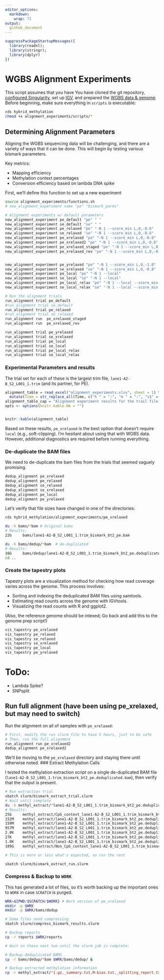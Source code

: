 ```yaml
---
editor_options: 
  markdown: 
    wrap: 72
output:
  github_document
---
```


```r
suppressPackageStartupMessages({
  library(readxl);
  library(stringr);
  library(dplyr)
})
```

# WGBS Alignment Experiments

This script assumes that you have You have cloned the git repository,
[configured Singularity](../setup/docker/), set up [IGV](../setup/igv),
and prepared the [WGBS data & genome](../setup/wgbs_setup/). Before
beginning, make sure everything in `scripts` is executable:

```bash
cds hybrid_methylation
chmod +x alignment_experiments/scripts/*
```

## Determining Alignment Parameters

Aligning the WGBS sequencing data will be challenging, and there are a
variety of ways that it can be done. This will begin by testing various
bismark parameters.

Key metrics:

-   Mapping efficiency
-   Methylation context percentages
-   Conversion efficiency based on lambda DNA spike

First, we'll define this function to set up a new experiment

```bash
source alignment_experiments/functions.sh
# new_alignment_experiment name "pe" "bismark_parms"

# Alignment experiments w/ default parameters
new_alignment_experiment pe_default "pe" " "
new_alignment_experiment se_default "se" " "
new_alignment_experiment pe_relaxed "pe" "-N 1 --score_min L,0,-0.6"
new_alignment_experiment se_relaxed "se" "-N 1 --score_min L,0,-0.6"
new_alignment_experiment pe_xrelaxed "pe" "-N 1 --score_min L,0,-0.8"
new_alignment_experiment pe_xrelaxed2 "pe" "-N 1 --score_min L,0,-0.8" "Amilsel"
new_alignment_experiment pe_xrelaxed_staged "pe" "-N 1 --score_min L,0,-0.8 -un" "Amil" "Asel"
new_alignment_experiment pe_xrelaxed_rev "pe" "-N 1 --score_min L,0,-0.8 -un" "Asel" "Amil"


new_alignment_experiment pe_yrelaxed "pe" "-N 1 --score_min L,0,-1.0"
new_alignment_experiment se_xrelaxed "se" "-N 1 --score_min L,0,-0.8"
new_alignment_experiment pe_local "pe" "-N 1 --local"
new_alignment_experiment se_local "se" "-N 1 --local"
new_alignment_experiment pe_local_relax "pe" "-N 1 --local --score_min G,0,-0.6"
new_alignment_experiment se_local_relax "se" "-N 1 --local --score_min G,0,-0.6"

# Run the alignment trials
run_alignment trial pe_default
#run_alignment trial se_default
run_alignment trial pe_relaxed
#run_alignment trial se_relaxed
run_alignment run  pe_xrelaxed_staged
run_alignment run  pe_xrelaxed_rev

run_alignment trial pe_yrelaxed
run_alignment trial se_xrelaxed
run_alignment trial pe_local
run_alignment trial se_local
run_alignment trial pe_local_relax
run_alignment trial se_local_relax
```

### Experimental Parameters and results

The trial set for each of these is the largest trim file,
`lane1-A2-B_S2_L001_1.trim` (and its partner, for PE).

```r
alignment_table = read_excel("alignment_experiments.xlsx", sheet = 1) %>%
  mutate(Time = str_replace_all(Time, c("h " = ":", "m " = ":", "s$" = "")))
alignment_table_cap = "Alignment experiment results for the trail file, lane1-A2-B_S2_L001_1.trim."
opts <- options(knitr.kable.NA = "")


knitr::kable(alignment_table)
```

Based on these results, `pe_xrelaxed` is the best option that doesn't
require `local` (e.g., soft-clipping). I'm hesitant about using that
with WGBS data. However, additional diagnostics are required before
running everything.

### De-duplicate the BAM files

We need to de-duplicate the bam files from the trials that seemed
vaguely promising.

```bash
dedup_alignment pe_xrelaxed
dedup_alignment pe_relaxed
dedup_alignment se_relaxed
dedup_alignment se_xrelaxed
dedup_alignment pe_local
dedup_alignment pe_yrelaxed

```

Let's verify that file sizes have changed in one of the directories:

```bash
cds hybrid_methylation/alignment_experiments/pe_xrelaxed

du -h bams/*bam # Original bams
# Results:
22G     bams/lane1-A2-B_S2_L001_1.trim_bismark_bt2_pe.bam

du -h bams/dedup/*bam  # de-duplicated
# Results:
16G     bams/dedup/lane1-A2-B_S2_L001_1.trim_bismark_bt2_pe.deduplicated.bam
cd ..
```

### Create the tapestry plots

Tapestry plots are a visualization method for checking how read coverage varies across the genome. This process involves:

  - Sorting and indexing the deduplicated BAM files using samtools.  
  - Estimating read counts across the genome with IGVtools.
  - Visualizing the read counts with R and ggplot2.

(Also, the reference genome should be intexed; Go back and add
this to the genome prep script!)

```bash
vis_tapestry pe_xrelaxed
vis_tapestry pe_relaxed
vis_tapestry se_relaxed
vis_tapestry se_xrelaxed
vis_tapestry pe_local
vis_tapestry pe_yrelaxed
```


# ToDo:

  - Lambda Spike?
  - SNPsplit

## Run full alignment (have been using pe_xrelaxed, but may need to switch)

Run the alignment on all of samples with `pe_xrelaxed`:

```bash
# First, modify the run slurm file to have 5 hours, just to be safe
# Then, run the full alignment
run_alignment run pe_xrelaxed2
dedup_alignment pe_xrelaxed2
```

We'll be moving to the `pe_xrelaxed`
directory and staying there until otherwise noted.
### Extract Methylation Calls

I tested the methylation extraction script on a single de-duplicated BAM
file (`lane1-A2-B_S2_L001_1.trim_bismark_bt2_pe.deduplicated.bam`), then
verify that the output is present.

```bash
# Run extraction trial
sbatch slurm/bismark_extract_trial.slurm
# Wait until complete
du -h methyl_extract/*lane1-A2-B_S2_L001_1.trim_bismark_bt2_pe.deduplicated*
# Results:
25G     methyl_extract/CpG_context_lane1-A2-B_S2_L001_1.trim_bismark_bt2_pe.deduplicated.txt
152M    methyl_extract/lane1-A2-B_S2_L001_1.trim_bismark_bt2_pe.deduplicated.bedGraph.gz
159M    methyl_extract/lane1-A2-B_S2_L001_1.trim_bismark_bt2_pe.deduplicated.bismark.cov.gz
957M    methyl_extract/lane1-A2-B_S2_L001_1.trim_bismark_bt2_pe.deduplicated.CpG_report.txt
2.0K    methyl_extract/lane1-A2-B_S2_L001_1.trim_bismark_bt2_pe.deduplicated.cytosine_context_summary.txt
27K     methyl_extract/lane1-A2-B_S2_L001_1.trim_bismark_bt2_pe.deduplicated.M-bias.txt
1.0K    methyl_extract/lane1-A2-B_S2_L001_1.trim_bismark_bt2_pe.deduplicated_splitting_report.txt
109G    methyl_extract/Non_CpG_context_lane1-A2-B_S2_L001_1.trim_bismark_bt2_pe.deduplicated.txt

# This is more or less what's expected, so run the rest

sbatch slurm/bismark_extract_run.slurm
```

### Compress & Backup to `WORK`

This has generated a lot of files, so it's worth backing up the
important ones to `WORK` in case `SCRATCH` is purged.

```bash
WRK=${PWD/$SCRATCH/$WORK} # Work version of pe_xrelaxed
mkdir -p $WRK
mkdir -p $WRK/bams/dedup

# Some files need compressing
sbatch slurm/compress_bismark_results.slurm

# Backup reports
cp -r reports $WRK/reports

# Wait on these next two until the slurm job is complete:

# Backup deduplicated BAMS
cp -r bams/dedup/*bam $WRK/bams/dedup/ &

# Backup extracted methylation information
cp -r methyl_extract/*{.gz,_summary.txt,M-bias.txt,_splitting_report.txt} $WRK/methyl_extract
```

